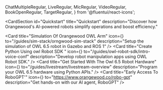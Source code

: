   ChatMultipleRegular,
  LiveRegular,
  MicRegular,
  VideoRegular,
  BookOpenRegular,
  TargetRegular,
} from '@fluentui/react-icons';

<CardSection
  id="Quickstart"
  title="Quickstart"
  description="Discover how Orangewood's AI-powered robots simplify operations and boost efficiency."
>
  <Card
    title="Simulation Of Orangewood OWL Arm"
    icon={<VideoRegular />}
    to="/guides/sim-stack/orngwood-sim-stack"
    description="Setup the simulation of OWL 6.5 robot in Gazebo and ROS 1"
  />
  <Card
    title="Create Python Using owl Robot SDK "
    icon={<MicRegular />}
    to="/guides/owl-robot-sdk/intro-voice-conf"
    description="Develop robot manipulation apps using OWL Robot SDK."
  />
  <Card
    title="Get Started With The Owl 6.5 Robot Hardware"
    icon={<BookOpenRegular/>}
    to="/guides/livestream/livestream-overview"
    description="Program your OWL 6.5 hardware using Python APIs."
  />
  <Card
    title="Early Access To RoboGPT'"
    icon={<TargetRegular/>}
    to="https://www.orangewood.co/robo-gpt"
    description="Get hands-on with our AI agent, RoboGPT"
  />
</CardSection>
